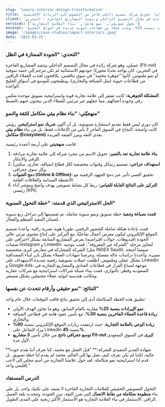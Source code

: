 ---
slug: 'luxury-interior-design-transformation'
title: 'دراسة حالة: تحويل شركة تصميم داخلي فاخر من الغموض إلى الريادة الإقليمية'
client: 'شركة رائدة في مجال التصميم الداخلي وتنفيذ المشاريع الفاخرة - البحرين'
services: ['تحول تسويقي', 'نمو شامل', 'بناء العلامة التجارية']
excerpt: 'تحليل لكيفية صياغة وتنفيذ خطة تسويق متكاملة ساهمت في زيادة الإيرادات بنسبة 25%، وجذب عملاء من قطاعات حيوية جديدة في أسواق الخليج.'
image: '/images/case-studies/impact-interiors.jpeg'
date: '2025-03-25'
---

### التحدي: "الجودة الممتازة في الظل"

عميلي، وهو شركة رائدة في مجال التصميم الداخلي وتنفيذ المشاريع الفاخرة (Fit-out) في البحرين، كان يواجه تحديًا محوريًا: جودتهم الاستثنائية لم تكن تترجم إلى حصة سوقية أو نمو ملموس. كانوا "جوهرة مخفية" في سوق تنافسي، يكافحون لجذب العملاء الراقين من قطاعات حيوية (مثل الضيافة والتجاري)، ويطمحون للتوسع في أسواق الخليج الواعدة.

**المشكلة الجوهرية:** كانت تفتقر إلى علامة تجارية قوية واستراتيجية تسويق موحدة تعكس رقي وجودة أعمالهم، مما جعلهم غير مرئيين للعملاء الذين يبحثون عنهم بالضبط.

### منهجيّتي: "بناء نظام بيئي متكامل للثقة والنمو"

كان دوري ليس فقط تقديم استشارة تسويقية، بل أن أكون **شريك نمو استراتيجي**. رؤيتي كانت واضحة: النجاح في السوق الفاخر لا يأتي من الإعلانات فقط، بل من بناء **نظام بيئي متكامل (Ecosystem)** يغذي الثقة ويبرز القيمة الفريدة.

قامت **منهجيتي** على أربعة أعمدة رئيسية:
1.  **بناء علامة تجارية تعد بالتميز:** تحويل الاسم من مجرد شركة إلى علامة تجارية مرادفة للرقي والابتكار.
2.  **استهداف جراحي:** تصميم رسائل وقنوات مخصصة لكل قطاع (ضيافة، تجاري، سكني) وكل سوق جغرافي.
3.  **دمج القنوات (Online & Offline):** تحقيق أقصى تأثير عبر دمج الجهود الرقمية مع الأنشطة الميدانية والعلاقات العامة.
4.  **التركيز على النتائج القابلة للقياس:** ربط كل نشاط تسويقي بهدف واضح ومؤشر أداء رئيسي (KPI).

### الحل الاستراتيجي الذي قدمته: "خطة التحول السنوية"

**قمت بصياغة وتنفيذ** خطة تسويق ونمو سنوية شاملة، تم تقسيمها إلى مراحل ربع سنوية لضمان التنفيذ المنظم والفعال.

<Accordion>
  <AccordionItem title="المرحلة الأولى: تعزيز الهوية الرقمية وبناء الأساس">
    قمت بإعادة هيكلة شاملة للحضور الرقمي. طورنا هوية بصرية راقية، وأعدنا تصميم الموقع الإلكتروني ليكون معرض أعمال تفاعليًا، مع التركيز على إنتاج محتوى مرئي عالي الجودة (فيديوهات، جولات افتراضية) يعرض المشاريع السابقة بشكل احترافي على منصات Instagram و LinkedIn.
  </AccordionItem>
  <AccordionItem title="المرحلة الثانية: بناء الثقة والمصداقية">
    لتجاوز مرحلة "الشركة غير المعروفة"، قمت بتوجيه الشركة للمشاركة في معارض كبرى متخصصة (مثل INDEX Saudi). صممنا أجنحة مميزة، وأعددنا دراسات حالة مفصلة، وعرضنا شهادات العملاء بشكل بارز لبناء المصداقية بشكل عملي وملموس.
  </AccordionItem>
  <AccordionItem title="المرحلة الثالثة: التوسع واختراق الأسواق">
    أطلقت حملات تسويقية رقمية شديدة الاستهداف على LinkedIn و Google Ads، موجهة لصناع القرار في قطاعات الفنادق والمشاريع التجارية في السعودية وقطر. بالتوازي، قمت ببناء شبكة شراكات استراتيجية مع شركات عقارية ومكاتب هندسية لتوليد عملاء محتملين بشكل مستمر.
  </AccordionItem>
</Accordion>

### النتائج: "نمو حقيقي وأرقام تتحدث عن نفسها"

تطبيق هذه الخطة المتكاملة أدى إلى تحقيق نتائج فاقت التوقعات خلال عام واحد:

- **نمو الإيرادات بنسبة 25%** مقارنة بالعام السابق، وهو ما تجاوز الهدف الأولي.
- **زيادة قاعدة العملاء الفاخرين بنسبة 30%**، مع تأمين عقود هامة في قطاعي الضيافة والتجاري.
- **زيادة الوعي بالعلامة التجارية**، حيث ارتفعت زيارات الموقع الإلكتروني بنسبة **60%** وزاد التفاعل على LinkedIn بنسبة **45%**.
- **توسع جغرافي ناجح** من خلال تأمين **3 مشاريع Fit-out كبرى** في السوق السعودي لأول مرة.

<Callout type="success">
  **شهادة المدير التنفيذي للشركة:** "قبل العمل مع محمد، كنا نعرف أننا نقدم جودة عالية، لكننا لم نكن نعرف كيف نصل بها إلى العالم. محمد لم يقدم لنا خطة تسويق، بل قدم لنا استراتيجية نمو متكاملة. لقد حول علامتنا التجارية من اسم محلي إلى لاعب إقليمي واعد."
</Callout>

### الدرس المستفاد

التحول التسويقي الحقيقي للعلامات التجارية الفاخرة لا يعتمد على تكتيك واحد، بل على بناء **منظومة متكاملة من نقاط الاتصال** التي تعزز الثقة، تبرز الجودة، وتتحدث بلغة العميل الراقي. الاستثمار في بناء العلامة التجارية هو الاستثمار الأكثر ربحية على المدى الطويل.